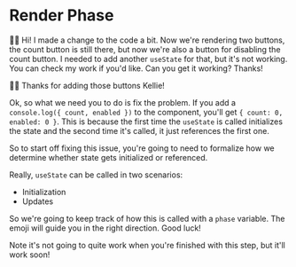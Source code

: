 # Render Phase

<EpicVideo url="https://www.epicreact.dev/tutorials/build-react-hooks/multiple-hooks/multiple-calls-to-usestate-breaks-initialstate" />

🧝‍♂️ Hi! I made a change to the code a bit. Now we're rendering two buttons, the
count button is still there, but now we're also a button for disabling the count
button. I needed to add another `useState` for that, but it's not working. You
can <PrevDiffLink>check my work</PrevDiffLink> if you'd like. Can you get it
working? Thanks!

👨‍💼 Thanks for adding those buttons Kellie!

Ok, so what we need you to do is fix the problem. If you add a
`console.log({ count, enabled })` to the component, you'll get
`{ count: 0, enabled: 0 }`. This is because the first time the `useState` is
called initializes the state and the second time it's called, it just references
the first one.

So to start off fixing this issue, you're going to need to formalize how we
determine whether state gets initialized or referenced.

Really, `useState` can be called in two scenarios:

- Initialization
- Updates

So we're going to keep track of how this is called with a `phase` variable. The
emoji will guide you in the right direction. Good luck!

<callout-warning>
	Note it's not going to quite work when you're finished with this step, but
	it'll work soon!
</callout-warning>
